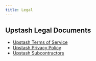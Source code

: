 ```yaml
---
title: Legal
---
```


## Upstash Legal Documents

- [Upstash Terms of Service](https://upstash.com/trust/terms.pdf)
- [Upstash Privacy Policy](https://upstash.com/trust/privacy.pdf)
- [Upstash Subcontractors](https://upstash.com/trust/subprocessors.pdf)
